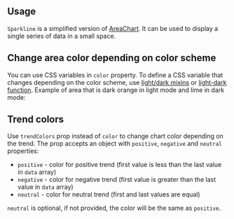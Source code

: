 

## Usage

`Sparkline` is a simplified version of [AreaChart](/charts/area-chart). It can be used
to display a single series of data in a small space.

<Demo data={SparklineDemos.usage} />

## Change area color depending on color scheme

You can use CSS variables in `color` property. To define a CSS variable that
changes depending on the color scheme, use [light/dark mixins](/styles/postcss-preset/#dark-and-light-mixins)
or [light-dark function](/styles/postcss-preset/#light-dark-function). Example
of area that is dark orange in light mode and lime in dark mode:

<Demo data={SparklineDemos.colorSchemeColor} />

## Trend colors

Use `trendColors` prop instead of `color` to change chart color depending on the trend.
The prop accepts an object with `positive`, `negative` and `neutral` properties:

- `positive` - color for positive trend (first value is less than the last value in `data` array)
- `negative` - color for negative trend (first value is greater than the last value in `data` array)
- `neutral` - color for neutral trend (first and last values are equal)

`neutral` is optional, if not provided, the color will be the same as `positive`.

<Demo data={SparklineDemos.trendColors} />
